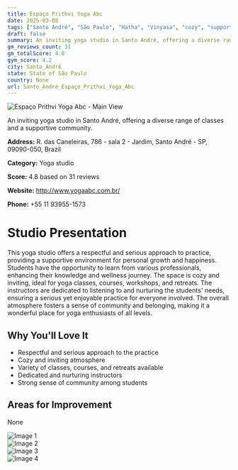 ```yaml
---
title: Espaço Prithvi Yoga Abc
date: 2025-03-08
tags: ["Santo André", "São Paulo", "Hatha", "Vinyasa", "cozy", "supportive", "Santo André"]  
draft: false
summary: An inviting yoga studio in Santo André, offering a diverse range of classes and a supportive community.
gm_reviews_count: 31
gm_totalScore: 4.8
gym_score: 4.2
city: Santo_André
state: State of São Paulo
country: None
url: Santo_André_Espaço_Prithvi_Yoga_Abc
---
```


<div className="aspect-[16/9] relative my-8">
  <img 
    src="https://lh5.googleusercontent.com/p/AF1QipMD5KK4DcjnXe0dPq6TWzL8Tx9qs-88XevWrJrp=w1920-h1080-k-no"
    alt="Espaço Prithvi Yoga Abc - Main View"
    className="object-cover absolute inset-0 w-full h-full rounded-lg"
  />
</div>

An inviting yoga studio in Santo André, offering a diverse range of classes and a supportive community.

**Address:** R. das Caneleiras, 786 - sala 2 - Jardim, Santo André - SP, 09090-050, Brazil

**Category:** Yoga studio

**Score:** 4.8 based on 31 reviews

**Website:** http://www.yogaabc.com.br/

**Phone:** +55 11 93955-1573

# Studio Presentation

This yoga studio offers a respectful and serious approach to practice, providing a supportive environment for personal growth and happiness. Students have the opportunity to learn from various professionals, enhancing their knowledge and wellness journey. The space is cozy and inviting, ideal for yoga classes, courses, workshops, and retreats. The instructors are dedicated to listening to and nurturing the students' needs, ensuring a serious yet enjoyable practice for everyone involved. The overall atmosphere fosters a sense of community and belonging, making it a wonderful place for yoga enthusiasts of all levels.



## Why You'll Love It

- Respectful and serious approach to the practice
- Cozy and inviting atmosphere
- Variety of classes, courses, and retreats available
- Dedicated and nurturing instructors
- Strong sense of community among students

## Areas for Improvement

None

<div className="grid grid-cols-1 xl:grid-cols-2 gap-4 my-8">
<div className="aspect-[4/3] relative"><img src="https://lh3.googleusercontent.com/p/AF1QipMXh6is_jctaDtRDjgyb5ODOUyKzBVPcHCddqoY=w1920-h1080-k-no" alt="Image 1" className="object-cover absolute inset-0 w-full h-full rounded-lg" /></div>
<div className="aspect-[4/3] relative"><img src="https://lh5.googleusercontent.com/p/AF1QipM-fH4iH3SXyWVxzvhJTJkGo0Alm3gUsHOJo2wq=w1920-h1080-k-no" alt="Image 2" className="object-cover absolute inset-0 w-full h-full rounded-lg" /></div>
<div className="aspect-[4/3] relative"><img src="https://lh5.googleusercontent.com/p/AF1QipP_HPIigDb_WRfUcq8sIP0gxXzZnfqRckmbSGGd=w1920-h1080-k-no" alt="Image 3" className="object-cover absolute inset-0 w-full h-full rounded-lg" /></div>
<div className="aspect-[4/3] relative"><img src="https://lh5.googleusercontent.com/p/AF1QipN48BA0PZdyNxnfy8GjcbDxETsDUARTdXP7h8JX=w1920-h1080-k-no" alt="Image 4" className="object-cover absolute inset-0 w-full h-full rounded-lg" /></div>
</div>
